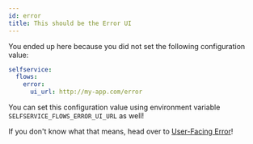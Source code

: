 ```yaml
---
id: error
title: This should be the Error UI
---
```


You ended up here because you did not set the following configuration value:

```yaml title="path/to/kratos/config.yml
selfservice:
  flows:
    error:
      ui_url: http://my-app.com/error
```

You can set this configuration value using environment variable `SELFSERVICE_FLOWS_ERROR_UI_URL`
as well!

If you don't know what that means, head over to
[User-Facing Error](../self-service/flows/user-facing-errors.md)!
